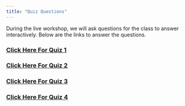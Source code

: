 ```yaml
---
title: "Quiz Questions"
---
```


During the live workshop, we will ask questions for the class to answer
interactively. Below are the links to answer the questions.

### [Click Here For Quiz 1](https://goo.gl/forms/JYQVIjlKAV6aXrIz1)

### [Click Here For Quiz 2](https://goo.gl/forms/bKamQXwgHSkQqSR73)

### [Click Here For Quiz 3](https://goo.gl/forms/fWGBjvZERNbXdaWF3)

### [Click Here For Quiz 4](google.com)
